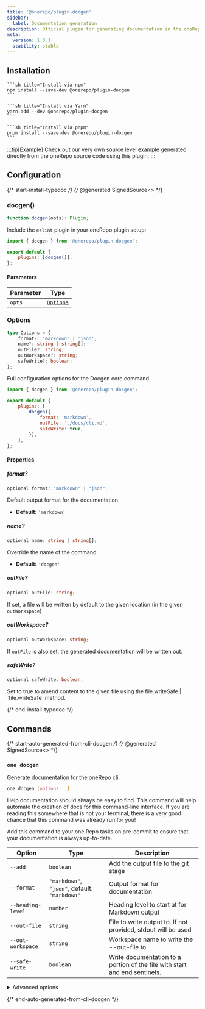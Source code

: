 ```yaml
---
title: '@onerepo/plugin-docgen'
sidebar:
  label: Documentation generation
description: Official plugin for generating documentation in the oneRepo JavaScript and TypeScript monorepo toolchain.
meta:
  version: 1.0.1
  stability: stable
---
```



## Installation

<Tabs syncKey="pkgmanager">
  <TabItem label="npm">

    ```sh title="Install via npm"
    npm install --save-dev @onerepo/plugin-docgen
    ```

  </TabItem>
  <TabItem label="yarn">

    ```sh title="Install via Yarn"
    yarn add --dev @onerepo/plugin-docgen
    ```

  </TabItem>
  <TabItem label="pnpm">

    ```sh title="Install via pnpm"
    pnpm install --save-dev @onerepo/plugin-docgen
    ```

  </TabItem>
</Tabs>

:::tip[Example]
Check out our very own source level [example](example/) generated directly from the oneRepo source code using this plugin.
:::

## Configuration

{/* start-install-typedoc */}
{/* @generated SignedSource<<d2aabe4a86caa09664434e5dc6bb17a1>> */}

### docgen()

```ts
function docgen(opts): Plugin;
```

Include the `eslint` plugin in your oneRepo plugin setup:

```js title="onerepo.config.ts" {1,4}
import { docgen } from '@onerepo/plugin-docgen';

export default {
	plugins: [docgen()],
};
```

#### Parameters

| Parameter | Type                  |
| --------- | --------------------- |
| `opts`    | [`Options`](#options) |

### Options

```ts
type Options = {
	format?: 'markdown' | 'json';
	name?: string | string[];
	outFile?: string;
	outWorkspace?: string;
	safeWrite?: boolean;
};
```

Full configuration options for the Docgen core command.

```js title="onerepo.config.ts"
import { docgen } from '@onerepo/plugin-docgen';

export default {
	plugins: [
		docgen({
			format: 'markdown',
			outFile: './docs/cli.md',
			safeWrite: true,
		}),
	],
};
```

#### Properties

##### format?

```ts
optional format: "markdown" | "json";
```

Default output format for the documentation

- **Default:** `'markdown'`

##### name?

```ts
optional name: string | string[];
```

Override the name of the command.

- **Default:** `'docgen'`

##### outFile?

```ts
optional outFile: string;
```

If set, a file will be written by default to the given location (in the given `outWorkspace`)

##### outWorkspace?

```ts
optional outWorkspace: string;
```

If `outFile` is also set, the generated documentation will be written out.

##### safeWrite?

```ts
optional safeWrite: boolean;
```

Set to true to amend content to the given file using the file.writeSafe \| \`file.writeSafe\` method.

{/* end-install-typedoc */}

## Commands

{/* start-auto-generated-from-cli-docgen */}
{/* @generated SignedSource<<eae31dc5c19ef17bf4fe8e4d9ee63db2>> */}

### `one docgen`

Generate documentation for the oneRepo cli.

```sh
one docgen [options...]
```

Help documentation should always be easy to find. This command will help automate the creation of docs for this command-line interface. If you are reading this somewhere that is not your terminal, there is a very good chance that this command was already run for you!

Add this command to your one Repo tasks on pre-commit to ensure that your documentation is always up-to-date.

| Option            | Type                                          | Description                                                                |
| ----------------- | --------------------------------------------- | -------------------------------------------------------------------------- |
| `--add`           | `boolean`                                     | Add the output file to the git stage                                       |
| `--format`        | `"markdown"`, `"json"`, default: `"markdown"` | Output format for documentation                                            |
| `--heading-level` | `number`                                      | Heading level to start at for Markdown output                              |
| `--out-file`      | `string`                                      | File to write output to. If not provided, stdout will be used              |
| `--out-workspace` | `string`                                      | Workspace name to write the --out-file to                                  |
| `--safe-write`    | `boolean`                                     | Write documentation to a portion of the file with start and end sentinels. |

<details>

<summary>Advanced options</summary>

| Option            | Type      | Description                                                                          |
| ----------------- | --------- | ------------------------------------------------------------------------------------ |
| `--command`       | `string`  | Start at the given command, skip the root and any others                             |
| `--show-advanced` | `boolean` | Pair with `--help` to show advanced options.                                         |
| `--use-defaults`  | `boolean` | Use the oneRepo default configuration. Helpful for generating default documentation. |

</details>

{/* end-auto-generated-from-cli-docgen */}
